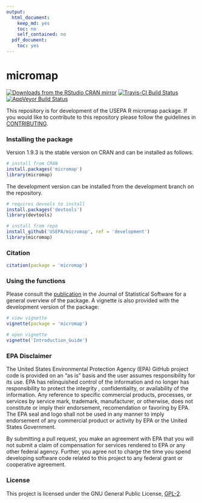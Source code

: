 ```yaml
---
output:
  html_document:
    keep_md: yes
    toc: no
    self_contained: no
  pdf_document:
    toc: yes
---
```


# micromap

[![Downloads from the RStudio CRAN mirror](http://cranlogs.r-pkg.org/badges/grand-total/micromap)](http://cran.rstudio.com/package=micromap) [![Travis-CI Build Status](https://travis-ci.org/fawda123/micromap.png?branch=master)](https://travis-ci.org/fawda123/micromap)
[![AppVeyor Build Status](http://ci.appveyor.com/api/projects/status/github/fawda123/micromap?branch=master)](http://ci.appveyor.com/project/fawda123/micromap)

This repository is for development of the USEPA R micromap package.   If you would like to contribute to this repository please follow the guidelines in [CONTRIBUTING](CONTRIBUTING.md).

### Installing the package

Version 1.9.3 is the stable version on CRAN and can be installed as follows.

```r
# install from CRAN
install.packages('micromap')
library(micromap)
```

The development version can be installed from the development branch on the repository.

```r
# requires devools to install
install.packages('devtools')
library(devtools)

# install from repo
install_github('USEPA/micromap', ref = 'development')
library(micromap)
```

### Citation

```r
citation(package = 'micromap')
```

### Using the functions

Please consult the [publication](http://www.jstatsoft.org/v63/i02/) in the Journal of Statistical Software for a general overview of the package.  A vignette is also provided with the development version of the package:

```r
# view vignette
vignette(package = 'micromap')

# open vignette
vignette('Introduction_Guide')
```

### EPA Disclaimer

The United States Environmental Protection Agency (EPA) GitHub project code is provided on an "as is" basis and the user assumes responsibility for its use. EPA has relinquished control of the information and no longer has responsibility to protect the integrity , confidentiality, or availability of the information. Any reference to specific commercial products, processes, or services by service mark, trademark, manufacturer, or otherwise, does not constitute or imply their endorsement, recomendation or favoring by EPA. The EPA seal and logo shall not be used in any manner to imply endorsement of any commercial product or activity by EPA or the United States Government.

By submitting a pull request, you make an agreement with EPA that you will not submit a claim of compensation for services rendered to EPA or any other federal agency.  Further, you agree not to charge the time you spend developing software code related to this project to any federal grant or cooperative agreement.

### License

This project is licensed under the GNU General Public License, [GPL-2](http://cran.r-project.org/web/licenses/GPL-2).  
